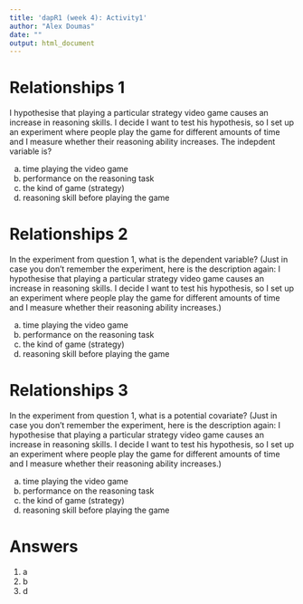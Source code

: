 ```yaml
---
title: 'dapR1 (week 4): Activity1'
author: "Alex Doumas"
date: ""
output: html_document
---
```



# Relationships 1

I hypothesise that playing a particular strategy video game causes an increase in reasoning skills. I decide I want to test his hypothesis, so I set up an experiment where people play the game for different amounts of time and I measure whether their reasoning ability increases. The indepdent variable is?

a. time playing the video game
b. performance on the reasoning task
c. the kind of game (strategy)
d. reasoning skill before playing the game


# Relationships 2

In the experiment from question 1, what is the dependent variable? 
(Just in case you don't remember the experiment, here is the description again: I hypothesise that playing a particular strategy video game causes an increase in reasoning skills. I decide I want to test his hypothesis, so I set up an experiment where people play the game for different amounts of time and I measure whether their reasoning ability increases.)

a. time playing the video game
b. performance on the reasoning task
c. the kind of game (strategy)
d. reasoning skill before playing the game


# Relationships 3

In the experiment from question 1, what is a potential covariate? 
(Just in case you don't remember the experiment, here is the description again: I hypothesise that playing a particular strategy video game causes an increase in reasoning skills. I decide I want to test his hypothesis, so I set up an experiment where people play the game for different amounts of time and I measure whether their reasoning ability increases.)

a. time playing the video game
b. performance on the reasoning task
c. the kind of game (strategy)
d. reasoning skill before playing the game


# Answers
1. a
2. b
3. d



